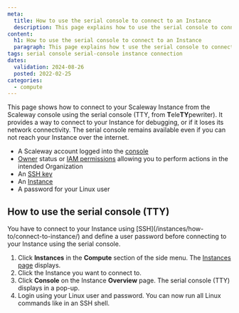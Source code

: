 ```yaml
---
meta:
  title: How to use the serial console to connect to an Instance
  description: This page explains how to use the serial console to connect to a Scaleway Instance.
content:
  h1: How to use the serial console to connect to an Instance
  paragraph: This page explains how t use the serial console to connect to a Scaleway Instance.
tags: serial console serial-console instance connection
dates:
  validation: 2024-08-26
  posted: 2022-02-25
categories:
  - compute
---
```


This page shows how to connect to your Scaleway Instance from the Scaleway console using the serial console (TTY, from **T**ele**TY**pewriter). It provides a way to connect to your Instance for debugging, or if it loses its network connectivity. The serial console remains available even if you can not reach your Instance over the internet.

<Macro id="requirements" />

- A Scaleway account logged into the [console](https://console.scaleway.com)
- [Owner](/iam/concepts/#owner) status or [IAM permissions](/iam/concepts/#permission) allowing you to perform actions in the intended Organization
- An [SSH key](/organizations-and-projects/how-to/create-ssh-key/)
- An [Instance](/instances/how-to/create-an-instance/)
- A password for your Linux user

## How to use the serial console (TTY)

<Message type="important">
  You have to connect to your Instance using [SSH](/instances/how-to/connect-to-instance/) and define a user password before connecting to your Instance using the serial console.
</Message>

1. Click **Instances** in the **Compute** section of the side menu. The [Instances page](https://console.scaleway.com/instance/servers) displays.
2. Click the Instance you want to connect to.
3. Click **Console** on the Instance **Overview** page. The serial console (TTY) displays in a pop-up.
    <Lightbox src="scaleway-connect-tty.webp" alt="" />
4. Login using your Linux user and password. You can now run all Linux commands like in an SSH shell.


